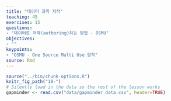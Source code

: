 ```yaml
---
title: "데이터 과학 저작"
teaching: 45
exercises: 15
questions:
- "데이터로 저작(authoring)하는 방법 - OSMU"
objectives:
- ""
keypoints:
- "OSMU - One Source Multi Use 원칙"
source: Rmd
---
```


```r
source("../bin/chunk-options.R")
knitr_fig_path("10-")
# Silently load in the data so the rest of the lesson works
gapminder <- read.csv("data/gapminder_data.csv", header=TRUE)
```

